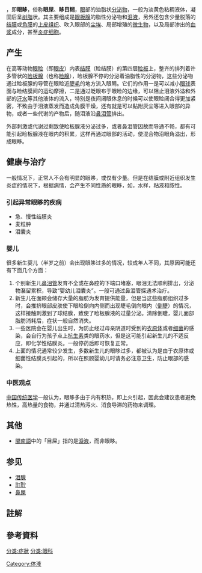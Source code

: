 {{Unreferenced|time=2021-04-07T13:03:08+00:00}}
{{Medical}}
{{NoteTA
|1  = zh-hans:通过; zh-hant:通過; zh-tw:透過;
}}
'''{{zy|眵|-{zh-cn:chī; zh-tw:ㄔ; zh-hk:ci1}-}}'''，即'''眼眵'''，俗称'''眼屎'''、'''眵目糊'''，[[眼|眼]]部的油脂状[[分泌物|分泌物]]，一般为淡黄色粘稠液体，凝固后呈[[树脂|树脂]]状。其主要组成是[[眼板腺|眼板腺]]的脂性分泌物和[[泪液|泪液]]，另外还包含少量脱落的[[结膜|结膜]]或[[角膜|角膜]]的[[上皮组织|上皮组织]]、吹入眼部的[[尘埃|尘埃]]、局部增殖的[[微生物|微生物]]，以及局部渗出的[[血浆|血浆]]成分，甚至[[炎症细胞|炎症细胞]]。

== 产生 ==
在高等动物[[眼睑|眼睑]]（即[[眼皮|眼皮]]）内表[[结膜|结膜]]（睑结膜）的第四层[[睑板|睑板]]上，整齐的排列着许多管状的[[睑板腺|睑板腺]]{{notetag|睑板腺的开口在睑缘上，上眼睑30－40个，下眼睑20－30个。}}（也称[[睑腺|睑腺]]），睑板腺不停的分泌着油脂性的分泌物，这些分泌物通过睑板腺的导管在眼睑近[[睫毛|睫毛]]的地方流入眼睛。它们的作用一是可以减小[[眼球|眼球]]表面与睑结膜间的运动摩擦，二是通过眨眼布于眼睑的边缘，可以阻止泪液外溢和外部的[[汗液|汗水]]等其他液体的流入，特别是夜间闭眼休息的时候可以使眼睑闭合得更加紧密，不致由于泪液蒸发而造成角膜干燥，还有就是可以黏附灰尘等进入眼部的异物，或者一些代谢的产物后，随泪液沿[[鼻泪管|鼻泪管]]排出。

外部刺激或代谢过剩致使睑板腺液分泌过多，或者鼻泪管因故而导通不畅，都有可能引起睑板腺液在眼内的积累，这样再通过眼部的活动，使混合物沿眼角溢出，形成眼眵。

== 健康与治疗 ==
一般情况下，正常人不会有明显的眼眵，或仅有少量。但是在结膜或附近组织发生炎症的情况下，根据病情，会产生不同性质的眼眵，如，水样，粘液和脓性。

=== 引起异常眼眵的疾病 ===
*急、慢性结膜炎
*麦粒肿
*泪囊炎

=== 婴儿 ===
很多新生婴儿（半岁之前）会出现眼眵过多的情况，较成年人不同，其原因可能还有下面几个方面：
#个别新生儿[[鼻泪管|鼻泪管]]发育不全或在鼻腔的下端口堵塞，眼泪无法顺利排出，分泌物潴留累积，导致“婴幼儿泪囊炎”。一般可通过鼻泪管探通术治疗。
#新生儿在面颊会储存大量的脂肪为发育提供能量，但是当这些脂肪组织过多时，会推挤眼部皮肤使下眼睑倒向内侧而出现睫毛倒向眼内（[[倒睫|倒睫]]）的情况，这样接触刺激到了球结膜，致使了睑板腺液的过量分泌。清除倒睫，婴儿面部脂肪消耗后，症状一般自然消失。
#一些医院会在婴儿出生时，为防止经过母亲阴道时受到的[[衣原体|衣原体]]或者[[细菌|细菌]]的感染，会自行为孩子点上[[抗生素|抗生素]]类的眼药水，但是这可能引起新生儿的不适反应，即化学性结膜炎。一般停药后即可恢复正常。
#上面的情况通常较少发生，多数新生儿的眼眵过多，都被认为是由于衣原体或细菌性结膜炎引起的，所以在照顾婴幼儿时请务必注意卫生，防止眼部的感染。

=== 中医观点 ===
[[中国传统医学|中国传统医学]]一般认为，眼眵多由于内有积热，即上火引起，因此会建议患者避免热性，高热量的食物，并通过清热泻火、消食导滞的药物来调理。

== 其他 ==
*[[閩南語|閩南語]]中的「目屎」指的是[[淚液|淚液]]，而非眼眵。

== 参见 ==
*[[泪腺|泪腺]]
*[[耵聍|耵聍]]
*[[鼻屎|鼻屎]]

== 註解 ==
{{notefoot}}

== 參考資料 ==
{{Reflist}}

[[分类:症狀|分类:症狀]]
[[分类:眼科|分类:眼科]]
[[Category:体液|Category:体液]]